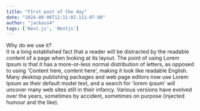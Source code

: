 ---
title: "FIrst post of the day"
date: "2024-09-06T12:11:02.111-07:00"
author: "jackass4"
tags: ['Next.js', 'Nextjs']
---

Why do we use it? <br/>
It is a long established fact that a reader will be distracted by the readable content of a page when looking at its layout. The point of using Lorem Ipsum is that it has a more-or-less normal distribution of letters, as opposed to using 'Content here, content here', making it look like readable English. Many desktop publishing packages and web page editors now use Lorem Ipsum as their default model text, and a search for 'lorem ipsum' will uncover many web sites still in their infancy. Various versions have evolved over the years, sometimes by accident, sometimes on purpose (injected humour and the like).